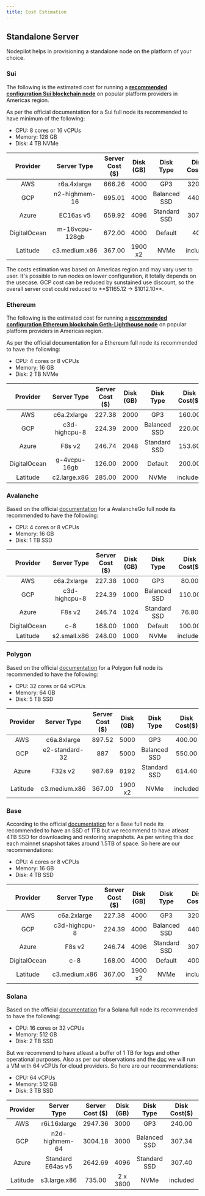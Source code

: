 ```yaml
---
title: Cost Estimation
---
```


## Standalone Server

Nodepilot helps in provisioning a standalone node on the platform of your choice.

### Sui

The following is the estimated cost for running a [**recommended configuration Sui blockchain node**](https://docs.sui.io/build/fullnode#hardware-requirements) on popular platform providers in Americas region.

As per the official documentation for a Sui full node its recommended to have minimum of the following:

- CPU: 8 cores or 16 vCPUs
- Memory: 128 GB
- Disk: 4 TB NVMe

|   Provider   |  Server Type   | Server Cost ($) | Disk (GB) |  Disk Type   | Disk Cost($) |                                         Monthly Cost ($)                                         |
| :----------: | :------------: | :-------------: | :-------: | :----------: | :----------: | :----------------------------------------------------------------------------------------------: |
|     AWS      |  r6a.4xlarge   |     666.26      |   4000    |     GP3      |    320.00    |     [986.26](https://calculator.aws/#/estimate?id=24d697438d2b3e52b77bab7e1004cfe36e48651a)      |
|     GCP      | n2-highmem-16  |     695.01      |   4000    | Balanced SSD |    440.00    | [1135.01](https://cloud.google.com/products/calculator/#id=c7c15d25-5a25-4133-ac1f-87c8fabc1e03) |
|    Azure     |   EC16as v5    |     659.92      |   4096    | Standard SSD |    307.20    |                  [967.12](https://azure.com/e/73021f4d1540424da67fb8f799f6a81a)                  |
| DigitalOcean | m-16vcpu-128gb |     672.00      |   4000    |   Default    |     400      |                                             1072.00                                              |
|   Latitude   | c3.medium.x86  |     367.00      |  1900 x2  |     NVMe     |   included   |                                              388.00                                              |

<Note>
	The costs estimation was based on Americas region and may vary user to user.
	It's possible to run nodes on lower configuration, it totally depends on the
	usecase.
</Note>

<Info>
	GCP cost can be reduced by sunstained use discount, so the overall server cost
	could reduced to **$1165.12 -> $1012.10**.
</Info>

### Ethereum

The following is the estimated cost for running a [**recommended configuration Ethereum blockchain Geth-Lighthouse node**](https://ethereum.org/en/developers/docs/nodes-and-clients/run-a-node/#requirements) on popular platform providers in Americas region.

As per the official documentation for a Ethereum full node its recommended to have the following:

- CPU: 4 cores or 8 vCPUs
- Memory: 16 GB
- Disk: 2 TB NVMe

|   Provider   |  Server Type  | Server Cost ($) | Disk (GB) |  Disk Type   | Disk Cost($) |                                        Monthly Cost ($)                                         |
| :----------: | :-----------: | :-------------: | :-------: | :----------: | :----------: | :---------------------------------------------------------------------------------------------: |
|     AWS      |  c6a.2xlarge  |     227.38      |   2000    |     GP3      |    160.00    |     [387.38](https://calculator.aws/#/estimate?id=b51da113ad6fd3a95a9a1d931d2853cf77e098cb)     |
|     GCP      | c3d-highcpu-8 |     224.39      |   2000    | Balanced SSD |    220.00    | [444.39](https://cloud.google.com/products/calculator/#id=947aa446-e85b-4351-9205-6bcdaa0efdda) |
|    Azure     |    F8s v2     |     246.74      |   2048    | Standard SSD |    153.60    |                 [400.34](https://azure.com/e/a5d0d5046374439497588dda8040d8be)                  |
| DigitalOcean | g-4vcpu-16gb  |     126.00      |   2000    |   Default    |    200.00    |                                             326.00                                              |
|   Latitude   | c2.large.x86  |     285.00      |   2000    |     NVMe     |   included   |                                             285.00                                              |

### Avalanche

Based on the official [documentation](https://docs.avax.network/nodes/run/node-manually#hardware-and-os-requirements) for a AvalancheGo full node its recommended to have the following:

- CPU: 4 cores or 8 vCPUs
- Memory: 16 GB
- Disk: 1 TB SSD

|   Provider   |  Server Type  | Server Cost ($) | Disk (GB) |  Disk Type   | Disk Cost($) |                                        Monthly Cost ($)                                         |
| :----------: | :-----------: | :-------------: | :-------: | :----------: | :----------: | :---------------------------------------------------------------------------------------------: |
|     AWS      |  c6a.2xlarge  |     227.38      |   1000    |     GP3      |    80.00     |     [307.38](https://calculator.aws/#/estimate?id=00a0e331b796c5d4f965270b3941c12491c1a596)     |
|     GCP      | c3d-highcpu-8 |     224.39      |   1000    | Balanced SSD |    110.00    | [334.39](https://cloud.google.com/products/calculator/#id=080e71a3-af23-4656-9142-3e3921edf76a) |
|    Azure     |    F8s v2     |     246.74      |   1024    | Standard SSD |    76.80     |                 [323.54](https://azure.com/e/b129561afa044f0b9a4d70eacd841803)                  |
| DigitalOcean |      c-8      |     168.00      |   1000    |   Default    |    100.00    |                                             268.00                                              |
|   Latitude   | s2.small.x86  |     248.00      |   1000    |     NVMe     |   included   |                                             248.00                                              |

### Polygon

Based on the official [documentation](https://wiki.polygon.technology/docs/pos/validator/validator-node-system-requirements/#recommended-system-requirements) for a Polygon full node its recommended to have the following:

- CPU: 32 cores or 64 vCPUs
- Memory: 64 GB
- Disk: 5 TB SSD

| Provider |  Server Type   | Server Cost ($) | Disk (GB) |  Disk Type   | Disk Cost($) |                                         Monthly Cost ($)                                         |
| :------: | :------------: | :-------------: | :-------: | :----------: | :----------: | :----------------------------------------------------------------------------------------------: |
|   AWS    |  c6a.8xlarge   |     897.52      |   5000    |     GP3      |    400.00    |     [1297.52](https://calculator.aws/#/estimate?id=04bf591a3282b954693d68bd9823639a8663e5bf)     |
|   GCP    | e2-standard-32 |       887       |   5000    | Balanced SSD |    550.00    | [1437.00](https://cloud.google.com/products/calculator/#id=e0cbe41f-0db4-4ee9-b2eb-01c8fcbf46ca) |
|  Azure   |    F32s v2     |     987.69      |   8192    | Standard SSD |    614.40    |                 [1602.09](https://azure.com/e/860e5698810f4438bf5c9f8429ecb8b7)                  |
| Latitude | c3.medium.x86  |     367.00      |  1900 x2  |     NVMe     |   included   |                                              372.00                                              |

### Base

According to the official [documentation](https://docs.base.org/guides/run-a-base-node#hardware-requirements) for a Base full node its recommended to have an SSD of 1TB but
we recommend to have atleast 4TB SSD for downloading and restoring snapshots. As per writing this doc each mainnet snapshot takes around 1.5TB of space. So here are our recommendations:

- CPU: 4 cores or 8 vCPUs
- Memory: 16 GB
- Disk: 4 TB SSD

|   Provider   |  Server Type  | Server Cost ($) | Disk (GB) |  Disk Type   | Disk Cost($) |                                        Monthly Cost ($)                                         |
| :----------: | :-----------: | :-------------: | :-------: | :----------: | :----------: | :---------------------------------------------------------------------------------------------: |
|     AWS      |  c6a.2xlarge  |     227.38      |   4000    |     GP3      |    320.00    |     [547.38](https://calculator.aws/#/estimate?id=6afab4be83ab287f2c6959b75ce5385152cd1470)     |
|     GCP      | c3d-highcpu-8 |     224.39      |   4000    | Balanced SSD |    440.00    | [664.39](https://cloud.google.com/products/calculator/#id=4f7743e9-50e1-429e-a8e8-8ca6845a43b5) |
|    Azure     |    F8s v2     |     246.74      |   4096    | Standard SSD |    307.40    |                 [554.14](https://azure.com/e/9de1140735a849349aea66ba899dff35)                  |
| DigitalOcean |      c-8      |     168.00      |   4000    |   Default    |    400.00    |                                             568.00                                              |
|   Latitude   | c3.medium.x86 |     367.00      |  1900 x2  |     NVMe     |   included   |                                             388.00                                              |

### Solana

Based on the official [documentation](https://docs.solana.com/running-validator/validator-reqs#rpc-node-recommendations) for a Solana full node its recommended to have the following:

- CPU: 16 cores or 32 vCPUs
- Memory: 512 GB
- Disk: 2 TB SSD

But we recommend to have atleast a buffer of 1 TB for logs and other operational purposes. Also as per our observations and the [doc](https://docs.solana.com/running-validator/validator-reqs#virtual-machines-on-cloud-platforms)
we will run a VM with 64 vCPUs for cloud providers. So here are our recommendations:

- CPU: 64 vCPUs
- Memory: 512 GB
- Disk: 3 TB SSD

| Provider |    Server Type    | Server Cost ($) | Disk (GB) |  Disk Type   | Disk Cost($) |                                                                                                                                                                                                                                                                                                                             Monthly Cost ($)                                                                                                                                                                                                                                                                                                                              |
| :------: | :---------------: | :-------------: | :-------: | :----------: | :----------: | :-----------------------------------------------------------------------------------------------------------------------------------------------------------------------------------------------------------------------------------------------------------------------------------------------------------------------------------------------------------------------------------------------------------------------------------------------------------------------------------------------------------------------------------------------------------------------------------------------------------------------------------------------------------------------: |
|   AWS    |   r6i.16xlarge    |     2947.36     |   3000    |     GP3      |    240.00    |                                                                                                                                                                                                                                                                                         [3187.36](https://calculator.aws/#/estimate?id=75283d956e2724e84cf2ccca8acd565a5189eaa3)                                                                                                                                                                                                                                                                                          |
|   GCP    |  n2d-highmem-64   |     3004.18     |   3000    | Balanced SSD |    307.34    | [3311.52](https://cloud.google.com/products/calculator/?utm_source=google&utm_medium=cpc&utm_campaign=japac-IN-all-en-dr-BKWS-all-hv-trial-EXA-dr-1605216&utm_content=text-ad-none-none-DEV_c-CRE_634197777342-ADGP_Hybrid%20%7C%20BKWS%20-%20EXA%20%7C%20Txt%20~%20Storage_Cloud%20Storage_gcp%20storage_price-KWID_43700074201094982-kwd-836982052486&userloc_9301326-network_g&utm_term=KW_gcp%20storage%20price%20calculator&gad_source=1&gclid=CjwKCAiA75itBhA6EiwAkho9e8q-274PTeffIouh0B8TsH7qHPCJf9UiHcnJGQCU-YsRoExJ8mDJ8RoCcgsQAvD_BwE&gclsrc=aw.ds&dl=CiQ5ODVjYjMzNy0wNmVlLTQ4OTUtOWYxYS03MzlmNjJlOWIxZTYQChokMEQyMzUzRTItQjkyOS00MjhGLUJBODAtQUREODczMzdDMEU2) |
|  Azure   | Standard E64as v5 |     2642.69     |   4096    | Standard SSD |    307.40    |                                                                                                                                                                                                                                                                                                      [2950.09](https://azure.com/e/da1f017e7db24f75af30a629d54588e4)                                                                                                                                                                                                                                                                                                      |
| Latitude |   s3.large.x86    |     735.00      | 2 x 3800  |     NVMe     |   included   |                                                                                                                                                                                                                                                                                                                                  735.00                                                                                                                                                                                                                                                                                                                                   |
